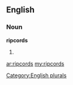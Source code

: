 ==English==

===Noun===
'''ripcords'''

# {{plural of|[[ripcord]]}}

[[Category:English plurals]]

[[ar:ripcords]]
[[my:ripcords]]